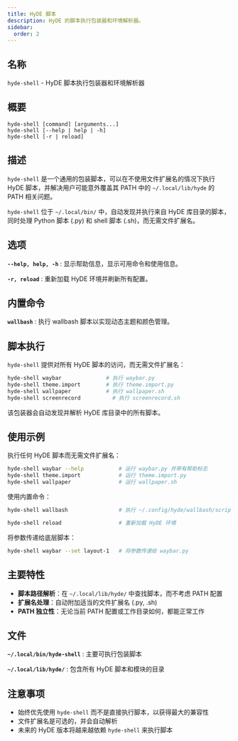 ```yaml
---
title: HyDE 脚本
description: HyDE 的脚本执行包装器和环境解析器。
sidebar:
  order: 2
---
```


## 名称

`hyde-shell` - HyDE 脚本执行包装器和环境解析器

## 概要

```
hyde-shell [command] [arguments...]
hyde-shell [--help | help | -h]
hyde-shell [-r | reload]
```

## 描述

`hyde-shell` 是一个通用的包装脚本，可以在不使用文件扩展名的情况下执行 HyDE 脚本，并解决用户可能意外覆盖其 PATH 中的 `~/.local/lib/hyde` 的 PATH 相关问题。

`hyde-shell` 位于 `~/.local/bin/` 中，自动发现并执行来自 HyDE 库目录的脚本，同时处理 Python 脚本 (.py) 和 shell 脚本 (.sh)，而无需文件扩展名。

## 选项

**`--help, help, -h`**
: 显示帮助信息，显示可用命令和使用信息。

**`-r, reload`**
: 重新加载 HyDE 环境并刷新所有配置。

## 内置命令

**`wallbash`**
: 执行 wallbash 脚本以实现动态主题和颜色管理。

## 脚本执行

`hyde-shell` 提供对所有 HyDE 脚本的访问，而无需文件扩展名：

```bash
hyde-shell waybar              # 执行 waybar.py
hyde-shell theme.import        # 执行 theme.import.py
hyde-shell wallpaper           # 执行 wallpaper.sh
hyde-shell screenrecord          # 执行 screenrecord.sh
```

该包装器会自动发现并解析 HyDE 库目录中的所有脚本。

## 使用示例

执行任何 HyDE 脚本而无需文件扩展名：
```bash
hyde-shell waybar --help           # 运行 waybar.py 并带有帮助标志
hyde-shell theme.import            # 运行 theme.import.py
hyde-shell wallpaper               # 运行 wallpaper.sh
```

使用内置命令：
```bash
hyde-shell wallbash                # 执行 ~/.config/hyde/wallbash/scripts/ 中的 wallbash 脚本

hyde-shell reload                  # 重新加载 HyDE 环境
```

将参数传递给底层脚本：
```bash
hyde-shell waybar --set layout-1   # 将参数传递给 waybar.py
```

## 主要特性

- **脚本路径解析**：在 `~/.local/lib/hyde/` 中查找脚本，而不考虑 PATH 配置
- **扩展名处理**：自动附加适当的文件扩展名 (.py, .sh)
- **PATH 独立性**：无论当前 PATH 配置或工作目录如何，都能正常工作

## 文件

**`~/.local/bin/hyde-shell`**
: 主要可执行包装脚本

**`~/.local/lib/hyde/`**
: 包含所有 HyDE 脚本和模块的目录

## 注意事项

- 始终优先使用 `hyde-shell` 而不是直接执行脚本，以获得最大的兼容性
- 文件扩展名是可选的，并会自动解析
- 未来的 HyDE 版本将越来越依赖 `hyde-shell` 来执行脚本
